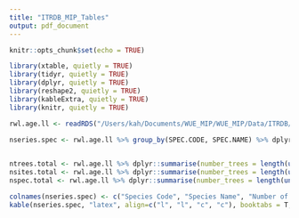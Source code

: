```yaml
---
title: "ITRDB_MIP_Tables"
output: pdf_document
---
```


```r
knitr::opts_chunk$set(echo = TRUE)
```

```r
library(xtable, quietly = TRUE)
library(tidyr, quietly = TRUE)
library(dplyr, quietly = TRUE)
library(reshape2, quietly = TRUE)
library(kableExtra, quietly = TRUE)
library(knitr, quietly = TRUE)

rwl.age.ll <- readRDS("/Users/kah/Documents/WUE_MIP/WUE_MIP/Data/ITRDB/rwl.ages.df.nona_spatial.rds")

nseries.spec <- rwl.age.ll %>% group_by(SPEC.CODE, SPEC.NAME) %>% dplyr::summarise(number_sites = length(unique(site)), 
                                                                       number_series = length(unique(ID)))

ntrees.total <- rwl.age.ll %>% dplyr::summarise(number_trees = length(unique(ID)))
nsites.total <- rwl.age.ll %>% dplyr::summarise(number_trees = length(unique(site)))
nspec.total <- rwl.age.ll %>% dplyr::summarise(number_trees = length(unique(SPEC.CODE)))

colnames(nseries.spec) <- c("Species Code", "Species Name", "Number of Sites", "Number of Series")
kable(nseries.spec, "latex", align=c("l", "l", "c", "c"), booktabs = T, caption = "ITRDB records by species")

```